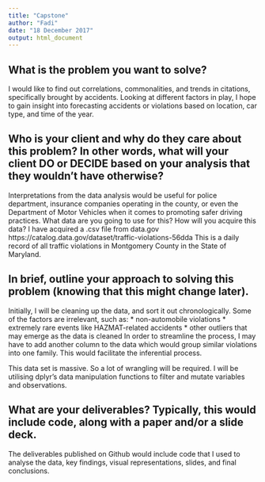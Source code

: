 ```yaml
---
title: "Capstone"
author: "Fadi"
date: "18 December 2017"
output: html_document
---
```


## What is the problem you want to solve?

I would like to find out correlations, commonalities, and trends in citations, specifically brought by accidents. Looking at different factors in play, I hope to gain insight into forecasting accidents or violations based on location, car type, and time of the year.

## Who is your client and why do they care about this problem? In other words, what will your client DO or DECIDE based on your analysis that they wouldn’t have otherwise?

Interpretations from the data analysis would be useful for police department, insurance companies operating in the county, or even the Department of Motor Vehicles when it comes to promoting safer driving practices.
What data are you going to use for this? How will you acquire this data?
I have acquired a .csv file from data.gov https://catalog.data.gov/dataset/traffic-violations-56dda This is a daily record of all traffic violations in Montgomery County in the State of Maryland.

## In brief, outline your approach to solving this problem (knowing that this might change later).

Initially, I will be cleaning up the data, and sort it out chronologically. Some of the factors are irrelevant, such as:
* non-automobile violations
* extremely rare events like HAZMAT-related accidents
* other outliers that may emerge as the data is cleaned
In order to streamline the process, I may have to add another column to the data which would group similar violations into one family. This would facilitate the inferential process.

This data set is massive. So a lot of wrangling will be required. I will be utilising dplyr's data manipulation functions to filter and mutate variables and observations.

## What are your deliverables? Typically, this would include code, along with a paper and/or a slide deck.

The deliverables published on Github would include code that I used to analyse the data, key findings, visual representations, slides, and final conclusions.



